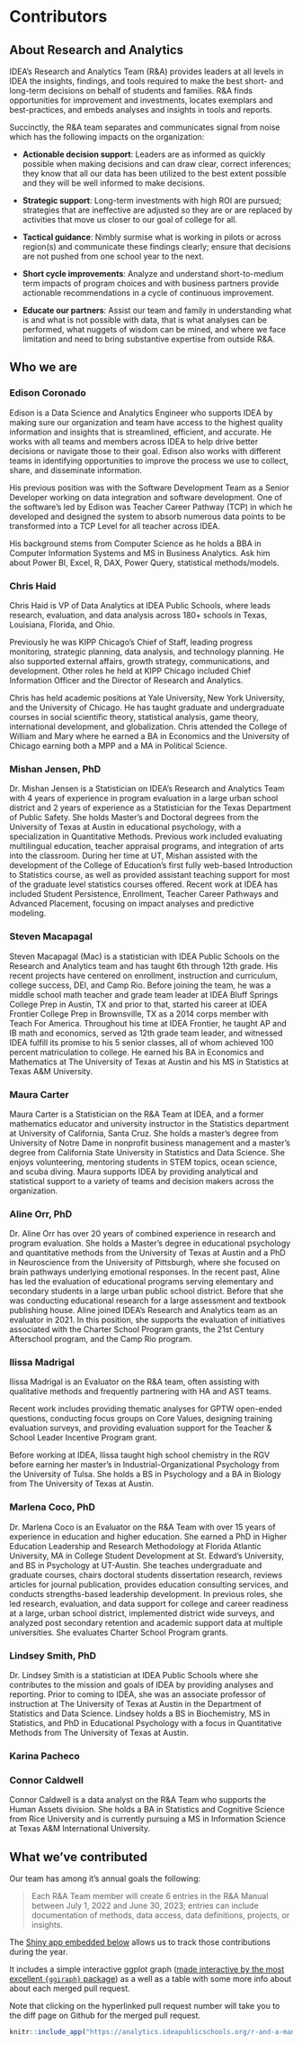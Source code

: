 # Contributors {#who}

## About Research and Analytics

IDEA's Research and Analytics Team (R&A) provides leaders at all levels in IDEA the insights, findings, and tools required to make the best short- and long-term decisions on behalf of students and families.  R&A finds opportunities for improvement and investments, locates exemplars and best-practices, and embeds analyses and insights in tools and reports. 

Succinctly, the R&A team separates and communicates signal from noise which has the following impacts on the organization:

* **Actionable decision support**: Leaders are as informed as quickly possible when making decisions and can draw clear, correct inferences; they know that all our data has been utilized to the best extent possible and they will be well informed to make decisions.

* **Strategic support**: Long-term investments with high ROI are pursued; strategies that are ineffective are adjusted so they are or are replaced by activities that move us closer to our goal of college for all. 

* **Tactical guidance**: Nimbly surmise what is working in pilots or across region(s) and communicate these findings clearly; ensure that decisions are not pushed from one school year to the next.

*	**Short cycle improvements**: Analyze and understand short-to-medium term impacts of program choices and with business partners provide actionable recommendations in a cycle of continuous improvement.

* **Educate our partners**: Assist our team and family in understanding what is and what is not possible with data, that is what analyses can be performed, what nuggets of wisdom can be mined, and where we face limitation and need to bring substantive expertise from outside R&A.   



## Who we are

### Edison Coronado

Edison is a Data Science and Analytics Engineer who supports IDEA by making sure our organization and team have access to the highest quality information and insights that is streamlined, efficient, and accurate.  He works with all teams and members across IDEA to help drive better decisions or navigate those to their goal. Edison also works with different teams in identifying opportunities to improve the process we use to collect, share, and disseminate information.

His previous position was with the Software Development Team as a Senior Developer working on data integration and software development. One of the software’s led by Edison was Teacher Career Pathway (TCP) in which he developed and designed the system to absorb numerous data points to be transformed into a TCP Level for all teacher across IDEA.

His background stems from Computer Science as he holds a BBA in Computer Information Systems and MS in Business Analytics. Ask him about Power BI, Excel, R, DAX, Power Query, statistical methods/models. 

### Chris Haid 
Chris Haid is VP of Data Analytics at IDEA Public Schools, where leads research, evaluation, and data analysis across 180+ schools in Texas, Louisiana, Florida, and Ohio.

Previously he was KIPP Chicago’s Chief of Staff, leading progress monitoring, strategic planning, data analysis, and technology planning. He also supported external affairs, growth strategy, communications, and development. Other roles he held at KIPP Chicago included Chief Information Officer and the Director of Research and Analytics.

Chris has held academic positions at Yale University, New York University, and the University of Chicago. He has taught graduate and undergraduate courses in social scientific theory, statistical analysis, game theory, international development, and globalization. Chris attended the College of William and Mary where he earned a BA in Economics and the University of Chicago earning both a MPP and a MA in Political Science.

### Mishan Jensen, PhD
Dr. Mishan Jensen is a Statistician on IDEA’s Research and Analytics Team with 4 years of experience in program evaluation in a large urban school district and 2 years of experience as a Statistician for the Texas Department of Public Safety. She holds Master's and Doctoral degrees from the University of Texas at Austin in educational psychology, with a specialization in Quantitative Methods. Previous work included evaluating multilingual education, teacher appraisal programs, and integration of arts into the classroom. During her time at UT, Mishan assisted with the development of the College of Education’s first fully web-based Introduction to Statistics course, as well as provided assistant teaching support for most of the graduate level statistics courses offered. Recent work at IDEA has included Student Persistence, Enrollment, Teacher Career Pathways and Advanced Placement, focusing on impact analyses and predictive modeling.

### Steven Macapagal
Steven Macapagal (Mac) is a statistician with IDEA Public Schools on the Research and Analytics team and has taught 6th through 12th grade. His recent projects have centered on enrollment, instruction and curriculum, college success, DEI, and Camp Rio. Before joining the team, he was a middle school math teacher and grade team leader at IDEA Bluff Springs College Prep in Austin, TX and prior to that, started his career at IDEA Frontier College Prep in Brownsville, TX as a 2014 corps member with Teach For America. Throughout his time at IDEA Frontier, he taught AP and IB math and economics, served as 12th grade team leader, and witnessed IDEA fulfill its promise to his 5 senior classes, all of whom achieved 100 percent matriculation to college. He earned his BA in Economics and Mathematics at The University of Texas at Austin and his MS in Statistics at Texas A&M University. 


### Maura Carter
Maura Carter is a Statistician on the R&A Team at IDEA, and a former mathematics educator and university instructor in the Statistics department at University of California, Santa Cruz. She holds a master's degree from University of Notre Dame in nonprofit business management and a master's degree from California State University in Statistics and Data Science. She enjoys volunteering, mentoring students in STEM topics, ocean science, and scuba diving. Maura supports IDEA by providing analytical and statistical support to a variety of teams and decision makers across the organization.

### Aline Orr, PhD
Dr. Aline Orr has over 20 years of combined experience in research and program evaluation. She holds a Master's degree in educational psychology and quantitative methods from the University of Texas at Austin and a PhD in Neuroscience from the University of Pittsburgh, where she focused on brain pathways underlying emotional responses. In the recent past, Aline has led the evaluation of educational programs serving elementary and secondary students in a large urban public school district. Before that she was conducting educational research for a large assessment and textbook publishing house. Aline joined IDEA's Research and Analytics team as an evaluator in 2021. In this position, she supports the evaluation of initiatives associated with the Charter School Program grants, the 21st Century Afterschool program, and the Camp Rio program.


### Ilissa Madrigal
Ilissa Madrigal is an Evaluator on the R&A team, often assisting with qualitative methods and frequently partnering with HA and AST teams. 

Recent work includes providing thematic analyses for GPTW open-ended questions, conducting focus groups on Core Values, designing training evaluation surveys, and providing evaluation support for the Teacher & School Leader Incentive Program grant.  

Before working at IDEA, Ilissa taught high school chemistry in the RGV before earning her master's in Industrial-Organizational Psychology from the University of Tulsa. She holds a BS in Psychology and a BA in Biology from The University of Texas at Austin.


### Marlena Coco, PhD
Dr. Marlena Coco is an Evaluator on the R&A Team with over 15 years of experience in education and higher education. She earned a PhD in Higher Education Leadership and Research Methodology at Florida Atlantic University, MA in College Student Development at St. Edward’s University, and BS in Psychology at UT-Austin. She teaches undergraduate and graduate courses, chairs doctoral students dissertation research, reviews articles for journal publication, provides education consulting services, and conducts strengths-based leadership development. In previous roles, she led research, evaluation, and data support for college and career readiness at a large, urban school district, implemented district wide surveys, and analyzed post secondary retention and academic support data at multiple universities. She evaluates Charter School Program grants.


### Lindsey Smith, PhD
Dr. Lindsey Smith is a statistician at IDEA Public Schools where she contributes to the mission and goals of IDEA by providing analyses and reporting. Prior to coming to IDEA, she was an associate professor of instruction at The University of Texas at Austin in the Department of Statistics and Data Science. Lindsey holds a BS in Biochemistry, MS in Statistics, and PhD in Educational Psychology with a focus in Quantitative Methods from The University of Texas at Austin.


### Karina Pacheco


### Connor Caldwell
Connor Caldwell is a data analyst on the R&A Team who supports the Human Assets division. She holds a BA in Statistics and Cognitive Science from Rice University and is currently pursuing a MS in Information Science at Texas A&M International University.

## What we've contributed

Our team has among it's annual goals the following:

> Each R&A Team member will create 6 entries in the R&A Manual between July 1, 2022 and June 30, 2023; entries can include documentation of methods, data access, data definitions, projects, or insights.

The [Shiny app embedded below](https://analytics.ideapublicschools.org/r-and-a-manual-update-tracker/) allows us to track those contributions during the year. 

It includes a simple interactive ggplot graph ([made interactive by the most excellent `{ggiraph}` package ](https://davidgohel.github.io/ggiraph/)) as a well as a table with some more info about about each merged pull request. 

Note that clicking on the hyperlinked pull request number will take you to the diff page on Github for the merged pull request. 




```r
knitr::include_app("https://analytics.ideapublicschools.org/r-and-a-manual-update-tracker/")
```

